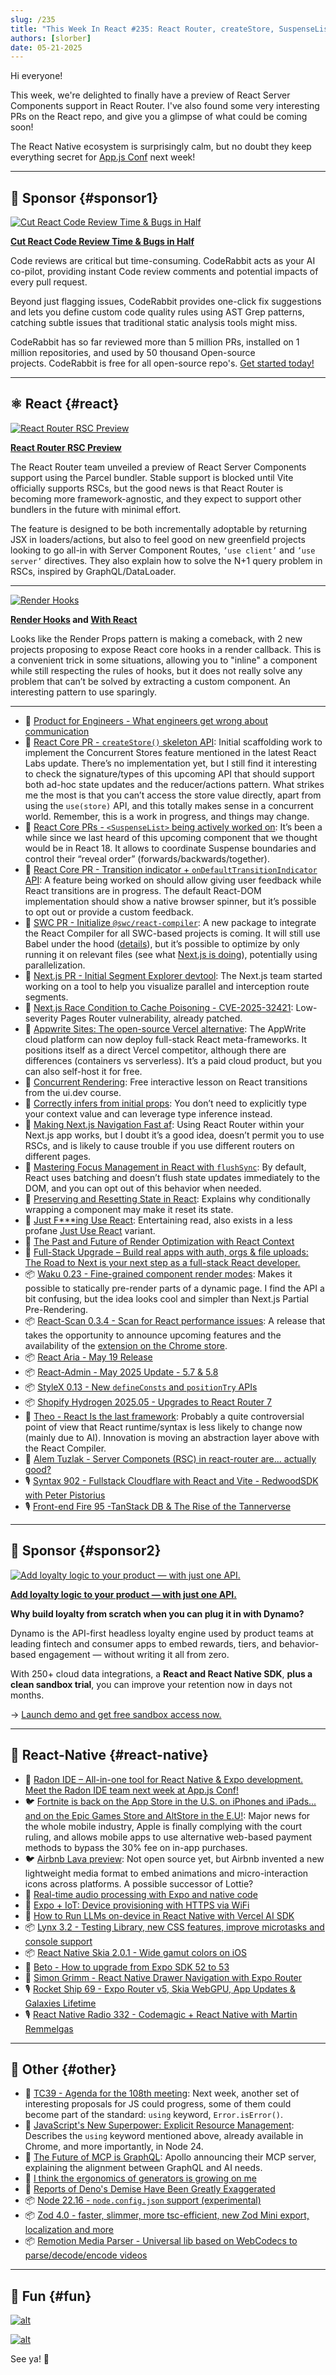 ```yaml
---
slug: /235
title: "This Week In React #235: React Router, createStore, SuspenseList, Transition Indicator, Compiler, RenderHooks, Waku, React-Scan | Expo, Lava, Fortnite, Skia, AI, Lynx | TC39, using, Zod, Node, Deno"
authors: [slorber]
date: 05-21-2025
---
```


Hi everyone!

This week, we're delighted to finally have a preview of React Server Components support in React Router. I've also found some very interesting PRs on the React repo, and give you a glimpse of what could be coming soon!

The React Native ecosystem is surprisingly calm, but no doubt they keep everything secret for [App.js Conf](https://appjs.co/) next week!

<!-- truncate -->


<Support />

---

## 💸 Sponsor {#sponsor1}

[![Cut React Code Review Time & Bugs in Half](/emails/issues/233/coderabbit.jpg)](https://www.coderabbit.ai?utm_source=newsletter&utm_medium=email&utm_campaign=this_week_in_react_mar25)

**[Cut React Code Review Time & Bugs in Half](https://www.coderabbit.ai?utm_source=newsletter&utm_medium=email&utm_campaign=this_week_in_react_mar25)**

Code reviews are critical but time-consuming. CodeRabbit acts as your AI co-pilot, providing instant Code review comments and potential impacts of every pull request. 

Beyond just flagging issues, CodeRabbit provides one-click fix suggestions and lets you define custom code quality rules using AST Grep patterns, catching subtle issues that traditional static analysis tools might miss.

CodeRabbit has so far reviewed more than 5 million PRs, installed on 1 million repositories, and used by 50 thousand Open-source projects. CodeRabbit is free for all open-source repo's. [Get started today!](https://www.coderabbit.ai?utm_source=newsletter&utm_medium=email&utm_campaign=this_week_in_react_mar25)

---

## ⚛️ React {#react}

[![React Router RSC Preview](/emails/issues/235/rr.jpg)](https://remix.run/blog/rsc-preview)

**[React Router RSC Preview](https://remix.run/blog/rsc-preview)**

The React Router team unveiled a preview of React Server Components support using the Parcel bundler. Stable support is blocked until Vite officially supports RSCs, but the good news is that React Router is becoming more framework-agnostic, and they expect to support other bundlers in the future with minimal effort.

The feature is designed to be both incrementally adoptable by returning JSX in loaders/actions, but also to feel good on new greenfield projects looking to go all-in with Server Component Routes, `’use client’` and `’use server’` directives. They also explain how to solve the N+1 query problem in RSCs, inspired by GraphQL/DataLoader.

---

[![Render Hooks](/emails/issues/235/renderhook.jpg)](https://github.com/brandonmcconnell/render-hooks)

**[Render Hooks](https://github.com/brandonmcconnell/render-hooks) and [With React](https://github.com/jacobparis/with-react)**

Looks like the Render Props pattern is making a comeback, with 2 new projects proposing to expose React core hooks in a render callback. This is a convenient trick in some situations, allowing you to "inline" a component while still respecting the rules of hooks, but it does not really solve any problem that can’t be solved by extracting a custom component. An interesting pattern to use sparingly.

---

- 💸 [Product for Engineers - What engineers get wrong about communication](https://go.posthog.com/twir-may21)
- 👀 [React Core PR \- `createStore()` skeleton API](https://github.com/facebook/react/pull/33215): Initial scaffolding work to implement the Concurrent Stores feature mentioned in the latest React Labs update. There’s no implementation yet, but I still find it interesting to check the signature/types of this upcoming API that should support both ad-hoc state updates and the reducer/actions pattern. What strikes me the most is that you can’t access the store value directly, apart from using the `use(store)` API, and this totally makes sense in a concurrent world. Remember, this is a work in progress, and things may change.
- 👀 [React Core PRs \- `<SuspenseList>` being actively worked on](https://github.com/search?q=repo%3Afacebook%2Freact+SuspenseList&type=pullrequests&s=created&o=desc): It’s been a while since we last heard of this upcoming component that we thought would be in React 18\. It allows to coordinate Suspense boundaries and control their “reveal order” (forwards/backwards/together).
- 👀 [React Core PR \- Transition indicator \+ `onDefaultTransitionIndicator` API](https://github.com/facebook/react/pull/33162): A feature being worked on should allow giving user feedback while React transitions are in progress. The default React-DOM implementation should show a native browser spinner, but it’s possible to opt out or provide a custom feedback.
- 👀 [SWC PR \- Initialize `@swc/react-compiler`](https://github.com/swc-project/swc/pull/10475): A new package to integrate the React Compiler for all SWC-based projects is coming. It will still use Babel under the hood ([details](https://github.com/oxc-project/oxc/issues/10048#issuecomment-2837628965)), but it’s possible to optimize by only running it on relevant files (see what [Next.js is doing](https://nextjs.org/docs/app/api-reference/config/next-config-js/reactCompiler)), potentially using parallelization.
- 👀 [Next.js PR \- Initial Segment Explorer devtool](https://github.com/vercel/next.js/pull/78858): The Next.js team started working on a tool to help you visualize parallel and interception route segments.
- 🔐 [Next.js Race Condition to Cache Poisoning \- CVE-2025-32421](https://github.com/advisories/GHSA-qpjv-v59x-3qc4): Low-severity Pages Router vulnerability, already patched.
- 📣 [Appwrite Sites: The open-source Vercel alternative](https://appwrite.io/blog/post/announcing-appwrite-sites): The AppWrite cloud platform can now deploy full-stack React meta-frameworks. It positions itself as a direct Vercel competitor, although there are differences (containers vs serverless). It’s a paid cloud product, but you can also self-host it for free.
- 📜 [Concurrent Rendering](https://ui.dev/c/react/concurrent-rendering): Free interactive lesson on React transitions from the ui.dev course.
- 📜 [Correctly infers from initial props](https://rena.to/blog/13): You don’t need to explicitly type your context value and can leverage type inference instead.
- 📜 [Making Next.js Navigation Fast af](https://upstash.com/blog/fast-nextjs): Using React Router within your Next.js app works, but I doubt it’s a good idea, doesn’t permit you to use RSCs, and is likely to cause trouble if you use different routers on different pages.
- 📜 [Mastering Focus Management in React with `flushSync`](https://www.epicreact.dev/mastering-focus-management-in-react-with-flush-sync-f5b38): By default, React uses batching and doesn’t flush state updates immediately to the DOM, and you can opt out of this behavior when needed.
- 📜 [Preserving and Resetting State in React](https://www.epicreact.dev/preserving-and-resetting-state-in-react-l2dxl): Explains why conditionally wrapping a component may make it reset its state.
- 📜 [Just F\*\*\*ing Use React](https://justfuckingusereact.com/): Entertaining read, also exists in a less profane [Just Use React](https://www.epicreact.dev/just-use-react-dk4e0) variant.
- 📜 [The Past and Future of Render Optimization with React Context](https://newsletter.daishikato.com/p/the-past-and-future-of-render-optimization-with-react-context)
- 💸 [Full-Stack Upgrade – Build real apps with auth, orgs & file uploads: The Road to Next is your next step as a full-stack React developer.](https://www.road-to-next.com/?utm_source=newsletter&utm_medium=email&utm_campaign=this_week_in_react_1)
- 📦 [Waku 0.23 \- Fine-grained component render modes](https://waku.gg/blog/fine-grained-router-components): Makes it possible to statically pre-render parts of a dynamic page. I find the API a bit confusing, but the idea looks cool and simpler than Next.js Partial Pre-Rendering.
- 📦 [React-Scan 0.3.4 \- Scan for React performance issues](https://github.com/aidenybai/react-scan/releases/tag/v0.3.4): A release that takes the opportunity to announce upcoming features and the availability of the [extension on the Chrome store](https://chromewebstore.google.com/detail/react-scan/anmmhkomejbdklkhoiloeaehppaffmdf).
- 📦 [React Aria \- May 19 Release](https://react-spectrum.adobe.com/releases/2025-05-19.html)
- 📦 [React-Admin \- May 2025 Update \- 5.7 & 5.8](https://marmelab.com/blog/2025/05/21/react-admin-may-2025-update.html)
- 📦 [StyleX 0.13 \- New `defineConsts` and `positionTry` APIs](https://stylexjs.com/blog/v0.13.0)
- 📦 [Shopify Hydrogen 2025.05 \- Upgrades to React Router 7](https://hydrogen.shopify.dev/update/may-2025)
- 🎥 [Theo \- React Is the last framework](https://www.youtube.com/watch?v=P1FLEnKZTAE): Probably a quite controversial point of view that React runtime/syntax is less likely to change now (mainly due to AI). Innovation is moving an abstraction layer above with the React Compiler.
- 🎥 [Alem Tuzlak \- Server Componets (RSC) in react-router are... actually good?](http://epicweb.dev/tips/server-componets-rsc-in-react-router-are-actually-good~n3u4j)
- 🎙️ [Syntax 902 \- Fullstack Cloudflare with React and Vite \- RedwoodSDK with Peter Pistorius](https://syntax.fm/show/902/fullstack-cloudflare-with-react-and-vite-redwood-sdk)
- 🎙️ [Front-end Fire 95 \-TanStack DB & The Rise of the Tannerverse](https://front-end-fire.com/episodes/95/)

<SubscribeFormEmbed placement="middle" />

---

## 💸 Sponsor {#sponsor2}

[![Add loyalty logic to your product — with just one API.](/emails/issues/235/ReactNewsletterAd3.jpg)](https://whitelabel-loyalty.com/products/dynamo/?utm_source=email&utm_medium=newsletter&utm_campaign=react)

**[Add loyalty logic to your product — with just one API.](https://whitelabel-loyalty.com/products/dynamo/?utm_source=email&utm_medium=newsletter&utm_campaign=react)**

**Why build loyalty from scratch when you can plug it in with Dynamo?**

Dynamo is the API-first headless loyalty engine used by product teams at leading fintech and consumer apps to embed rewards, tiers, and behavior-based engagement — without writing it all from zero.

With 250+ cloud data integrations, a **React and React Native SDK**, **plus a clean sandbox trial**, you can improve your retention now in days not months.

→ [Launch demo and get free sandbox access now.](https://whitelabel-loyalty.com/products/dynamo/?utm_source=email&utm_medium=newsletter&utm_campaign=react)

---

## 📱 React-Native {#react-native}

- 💸 [Radon IDE – All-in-one tool for React Native & Expo development. Meet the Radon IDE team next week at App.js Conf!](https://ide.swmansion.com/?utm_source=thisweekinreact.com)
- 🐦 [Fortnite is back on the App Store in the U.S. on iPhones and iPads... and on the Epic Games Store and AltStore in the E.U\!](https://x.com/Fortnite/status/1924949632628523199): Major news for the whole mobile industry, Apple is finally complying with the court ruling, and allows mobile apps to use alternative web-based payment methods to bypass the 30% fee on in-app purchases.
- 🐦 [Airbnb Lava preview](https://x.com/ramon_fritsch/status/1922358206862397478): Not open source yet, but Airbnb invented a new lightweight media format to embed animations and micro-interaction icons across platforms. A possible successor of Lottie?
- 📜 [Real-time audio processing with Expo and native code](https://expo.dev/blog/real-time-audio-processing-with-expo-and-native-code)
- 📜 [Expo \+ IoT: Device provisioning with HTTPS via WiFi](https://expo.dev/blog/expo-iot-device-provisioning-with-https-via-wifi)
- 📜 [How to Run LLMs on-device in React Native with Vercel AI SDK](https://www.callstack.com/blog/meet-react-native-ai-llms-running-on-mobile-for-real)
- 📦 [Lynx 3.2 \- Testing Library, new CSS features, improve microtasks and console support](https://lynxjs.org/blog/lynx-3-2.html)
- 📦 [React Native Skia 2.0.1 \- Wide gamut colors on iOS](https://github.com/Shopify/react-native-skia/releases/tag/v2.0.1)
- 🎥 [Beto \- How to upgrade from Expo SDK 52 to 53](https://www.youtube.com/watch?v=HBPyP4OxVgs)
- 🎥 [Simon Grimm \- React Native Drawer Navigation with Expo Router](https://www.youtube.com/watch?v=65xmaJNpZVY)
- 🎙️ [Rocket Ship 69 \- Expo Router v5, Skia WebGPU, App Updates & Galaxies Lifetime](https://share.transistor.fm/s/51ee3a99)
- 🎙️ [React Native Radio 332 \- Codemagic \+ React Native with Martin Remmelgas](https://infinite.red/react-native-radio/rnr-332-codemagic-react-native-with-martin-remmelgas)

---

## 🔀 Other {#other}

- 👀 [TC39 \- Agenda for the 108th meeting](https://github.com/tc39/agendas/blob/main/2025/05.md): Next week, another set of interesting proposals for JS could progress, some of them could become part of the standard: `using` keyword, `Error.isError()`.
- 📜 [JavaScript's New Superpower: Explicit Resource Management](https://v8.dev/features/explicit-resource-management): Describes the `using` keyword mentioned above, already available in Chrome, and more importantly, in Node 24\.
- 📜 [The Future of MCP is GraphQL](https://www.apollographql.com/blog/the-future-of-mcp-is-graphql): Apollo announcing their MCP server, explaining the alignment between GraphQL and AI needs.
- 📜 [I think the ergonomics of generators is growing on me](https://macarthur.me/posts/generators/)
- 📜 [Reports of Deno's Demise Have Been Greatly Exaggerated](https://deno.com/blog/greatly-exaggerated)
- 📦 [Node 22.16 \- `node.config.json` support (experimental)](https://nodejs.org/en/blog/release/v22.16.0)
- 📦 [Zod 4.0 \- faster, slimmer, more tsc-efficient, new Zod Mini export, localization and more](https://zod.dev/v4)
- 📦 [Remotion Media Parser \- Universal lib based on WebCodecs to parse/decode/encode videos](https://www.remotion.dev/blog/media-parser)

---

## 🤭 Fun {#fun}

[![alt](/emails/issues/235/meme.jpg)](https://x.com/copyjosh/status/1924294150905614762)

[![alt](/emails/issues/235/meme2.jpg)](https://x.com/sebastienlorber/status/1922935190080372837)

See ya! 👋
